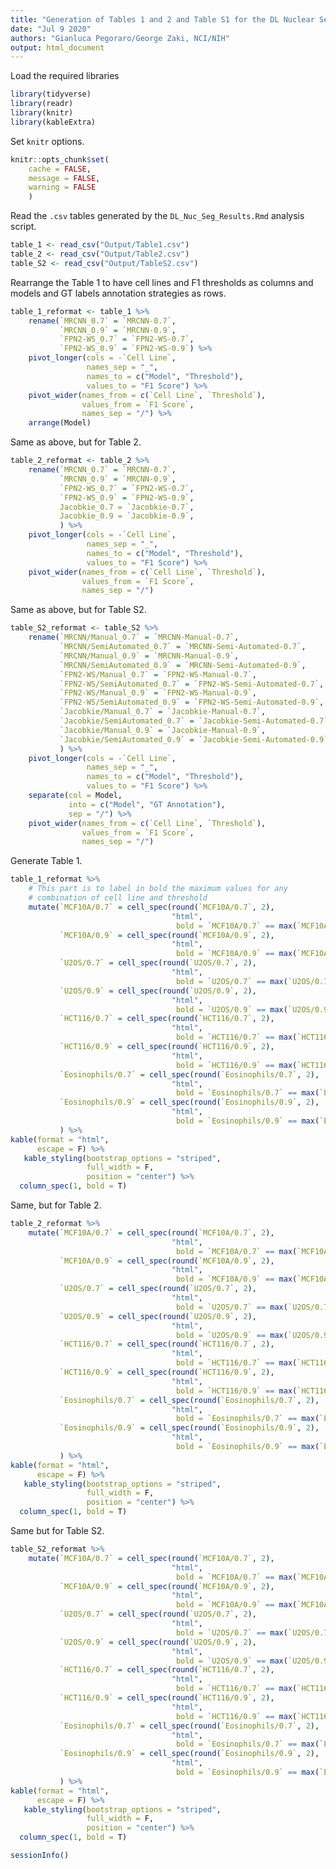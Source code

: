 ```yaml
---
title: "Generation of Tables 1 and 2 and Table S1 for the DL Nuclear Segmentation Manuscript"
date: "Jul 9 2020"
authors: "Gianluca Pegoraro/George Zaki, NCI/NIH"
output: html_document
---
```


Load the required libraries
```r
library(tidyverse)
library(readr)
library(knitr)
library(kableExtra)
```

Set `knitr` options.
```r
knitr::opts_chunk$set(
    cache = FALSE,
    message = FALSE,
    warning = FALSE
    )
```

Read the `.csv` tables generated by the `DL_Nuc_Seg_Results.Rmd` analysis script.
```r
table_1 <- read_csv("Output/Table1.csv")
table_2 <- read_csv("Output/Table2.csv")
table_S2 <- read_csv("Output/TableS2.csv")
```

Rearrange the Table 1 to have cell lines and F1 thresholds as columns and models and GT labels annotation strategies as rows.
```r
table_1_reformat <- table_1 %>%
    rename(`MRCNN_0.7` = `MRCNN-0.7`,
           `MRCNN_0.9` = `MRCNN-0.9`,
           `FPN2-WS_0.7` = `FPN2-WS-0.7`,
           `FPN2-WS_0.9` = `FPN2-WS-0.9`) %>%
    pivot_longer(cols = -`Cell Line`,
                 names_sep = "_",
                 names_to = c("Model", "Threshold"),
                 values_to = "F1 Score") %>%
    pivot_wider(names_from = c(`Cell Line`, `Threshold`),
                values_from = `F1 Score`,
                names_sep = "/") %>%
    arrange(Model)
```

Same as above, but for Table 2.
```r
table_2_reformat <- table_2 %>%
    rename(`MRCNN_0.7` = `MRCNN-0.7`,
           `MRCNN_0.9` = `MRCNN-0.9`,
           `FPN2-WS_0.7` = `FPN2-WS-0.7`,
           `FPN2-WS_0.9` = `FPN2-WS-0.9`,
           Jacobkie_0.7 = `Jacobkie-0.7`,
           Jacobkie_0.9 = `Jacobkie-0.9`,
           ) %>%
    pivot_longer(cols = -`Cell Line`,
                 names_sep = "_",
                 names_to = c("Model", "Threshold"),
                 values_to = "F1 Score") %>%
    pivot_wider(names_from = c(`Cell Line`, `Threshold`),
                values_from = `F1 Score`,
                names_sep = "/")
```

Same as above, but for Table S2.
```r
table_S2_reformat <- table_S2 %>%
    rename(`MRCNN/Manual_0.7` = `MRCNN-Manual-0.7`,
           `MRCNN/SemiAutomated_0.7` = `MRCNN-Semi-Automated-0.7`,
           `MRCNN/Manual_0.9` = `MRCNN-Manual-0.9`,
           `MRCNN/SemiAutomated_0.9` = `MRCNN-Semi-Automated-0.9`,
           `FPN2-WS/Manual_0.7` = `FPN2-WS-Manual-0.7`,
           `FPN2-WS/SemiAutomated_0.7` = `FPN2-WS-Semi-Automated-0.7`,
           `FPN2-WS/Manual_0.9` = `FPN2-WS-Manual-0.9`,
           `FPN2-WS/SemiAutomated_0.9` = `FPN2-WS-Semi-Automated-0.9`,
           `Jacobkie/Manual_0.7` = `Jacobkie-Manual-0.7`,
           `Jacobkie/SemiAutomated_0.7` = `Jacobkie-Semi-Automated-0.7`,
           `Jacobkie/Manual_0.9` = `Jacobkie-Manual-0.9`,
           `Jacobkie/SemiAutomated_0.9` = `Jacobkie-Semi-Automated-0.9`,
           ) %>%
    pivot_longer(cols = -`Cell Line`,
                 names_sep = "_",
                 names_to = c("Model", "Threshold"),
                 values_to = "F1 Score") %>%
    separate(col = Model,
             into = c("Model", "GT Annotation"),
             sep = "/") %>%
    pivot_wider(names_from = c(`Cell Line`, `Threshold`),
                values_from = `F1 Score`,
                names_sep = "/")
```

Generate Table 1.
```r
table_1_reformat %>%
    # This part is to label in bold the maximum values for any
    # combination of cell line and threshold
    mutate(`MCF10A/0.7` = cell_spec(round(`MCF10A/0.7`, 2), 
                                    "html", 
                                     bold = `MCF10A/0.7` == max(`MCF10A/0.7`)),
           `MCF10A/0.9` = cell_spec(round(`MCF10A/0.9`, 2), 
                                    "html", 
                                     bold = `MCF10A/0.9` == max(`MCF10A/0.9`)),
           `U2OS/0.7` = cell_spec(round(`U2OS/0.7`, 2), 
                                    "html", 
                                     bold = `U2OS/0.7` == max(`U2OS/0.7`)),
           `U2OS/0.9` = cell_spec(round(`U2OS/0.9`, 2), 
                                    "html", 
                                     bold = `U2OS/0.9` == max(`U2OS/0.9`)),
           `HCT116/0.7` = cell_spec(round(`HCT116/0.7`, 2), 
                                    "html", 
                                     bold = `HCT116/0.7` == max(`HCT116/0.7`)),
           `HCT116/0.9` = cell_spec(round(`HCT116/0.9`, 2), 
                                    "html", 
                                     bold = `HCT116/0.9` == max(`HCT116/0.9`)),
           `Eosinophils/0.7` = cell_spec(round(`Eosinophils/0.7`, 2), 
                                    "html", 
                                     bold = `Eosinophils/0.7` == max(`Eosinophils/0.7`)),
           `Eosinophils/0.9` = cell_spec(round(`Eosinophils/0.9`, 2), 
                                    "html", 
                                     bold = `Eosinophils/0.9` == max(`Eosinophils/0.9`))
           ) %>%
kable(format = "html",
      escape = F) %>%
   kable_styling(bootstrap_options = "striped", 
                 full_width = F,
                 position = "center") %>%
  column_spec(1, bold = T)
```

Same, but for Table 2.
```r
table_2_reformat %>%
    mutate(`MCF10A/0.7` = cell_spec(round(`MCF10A/0.7`, 2), 
                                    "html", 
                                     bold = `MCF10A/0.7` == max(`MCF10A/0.7`)),
           `MCF10A/0.9` = cell_spec(round(`MCF10A/0.9`, 2), 
                                    "html", 
                                     bold = `MCF10A/0.9` == max(`MCF10A/0.9`)),
           `U2OS/0.7` = cell_spec(round(`U2OS/0.7`, 2), 
                                    "html", 
                                     bold = `U2OS/0.7` == max(`U2OS/0.7`)),
           `U2OS/0.9` = cell_spec(round(`U2OS/0.9`, 2), 
                                    "html", 
                                     bold = `U2OS/0.9` == max(`U2OS/0.9`)),
           `HCT116/0.7` = cell_spec(round(`HCT116/0.7`, 2), 
                                    "html", 
                                     bold = `HCT116/0.7` == max(`HCT116/0.7`)),
           `HCT116/0.9` = cell_spec(round(`HCT116/0.9`, 2), 
                                    "html", 
                                     bold = `HCT116/0.9` == max(`HCT116/0.9`)),
           `Eosinophils/0.7` = cell_spec(round(`Eosinophils/0.7`, 2), 
                                    "html", 
                                     bold = `Eosinophils/0.7` == max(`Eosinophils/0.7`)),
           `Eosinophils/0.9` = cell_spec(round(`Eosinophils/0.9`, 2), 
                                    "html", 
                                     bold = `Eosinophils/0.9` == max(`Eosinophils/0.9`))
           ) %>%
kable(format = "html",
      escape = F) %>%
   kable_styling(bootstrap_options = "striped", 
                 full_width = F,
                 position = "center") %>%
  column_spec(1, bold = T)
```

Same but for Table S2.
```r
table_S2_reformat %>%
    mutate(`MCF10A/0.7` = cell_spec(round(`MCF10A/0.7`, 2), 
                                    "html", 
                                     bold = `MCF10A/0.7` == max(`MCF10A/0.7`)),
           `MCF10A/0.9` = cell_spec(round(`MCF10A/0.9`, 2), 
                                    "html", 
                                     bold = `MCF10A/0.9` == max(`MCF10A/0.9`)),
           `U2OS/0.7` = cell_spec(round(`U2OS/0.7`, 2), 
                                    "html", 
                                     bold = `U2OS/0.7` == max(`U2OS/0.7`)),
           `U2OS/0.9` = cell_spec(round(`U2OS/0.9`, 2), 
                                    "html", 
                                     bold = `U2OS/0.9` == max(`U2OS/0.9`)),
           `HCT116/0.7` = cell_spec(round(`HCT116/0.7`, 2), 
                                    "html", 
                                     bold = `HCT116/0.7` == max(`HCT116/0.7`)),
           `HCT116/0.9` = cell_spec(round(`HCT116/0.9`, 2), 
                                    "html", 
                                     bold = `HCT116/0.9` == max(`HCT116/0.9`)),
           `Eosinophils/0.7` = cell_spec(round(`Eosinophils/0.7`, 2), 
                                    "html", 
                                     bold = `Eosinophils/0.7` == max(`Eosinophils/0.7`)),
           `Eosinophils/0.9` = cell_spec(round(`Eosinophils/0.9`, 2), 
                                    "html", 
                                     bold = `Eosinophils/0.9` == max(`Eosinophils/0.9`))
           ) %>%
kable(format = "html",
      escape = F) %>%
   kable_styling(bootstrap_options = "striped", 
                 full_width = F,
                 position = "center") %>%
  column_spec(1, bold = T)
```

```r
sessionInfo()
```
